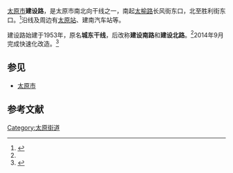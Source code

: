 [[太原市|太原市]]'''建设路'''，是太原市南北向干线之一，南起[[太榆路|太榆路]]长风街东口，北至胜利街东口。<ref name=About>{{cite book|author=王玉林;殷昶明|title=太原市交通志|year=1999|publisher=山西经济出版社|isbn=7-80636-428-5|pages=119|url=http://d.g.wanfangdata.com.cn/LocalChronicleItem_439390.aspx|access-date=2014-09-20|archive-date=2016-03-05|archive-url=https://web.archive.org/web/20160305012912/http://d.g.wanfangdata.com.cn/LocalChronicleItem_439390.aspx|dead-url=no}}</ref>沿线及周边有[[太原站|太原站]]、建南汽车站等。

建设路始建于1953年，原名'''城东干线'''，后改称'''建设南路'''和'''建设北路'''。<ref name=About/>2014年9月完成快速化改造。<ref name=2014News>{{cite news|author=丁园|title=太原建设路全线通车|url=http://www.sx.xinhuanet.com/newscenter/2014-09/17/c_1112507849.htm|accessdate=2014-09-20|newspaper=山西日报|date=2014-09-17}}{{dead link|date=2018年2月 |bot=InternetArchiveBot |fix-attempted=yes }}</ref>

== 参见 ==
*[[太原市|太原市]]

== 参考文献 ==
{{reflist}}

[[Category:太原街道|Category:太原街道]]